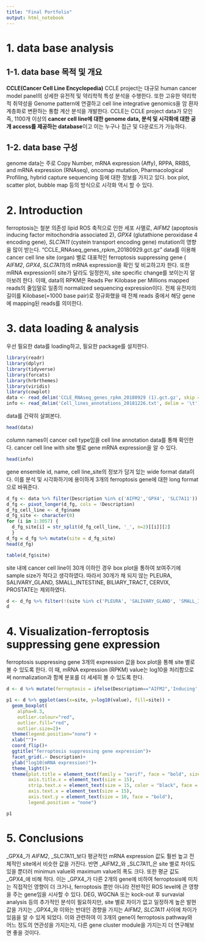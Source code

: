 ```yaml
---
title: "Final Portfolio"
output: html_notebook
---
```

# 1. data base analysis
## 1-1. data base 목적 및 개요
**CCLE(Cancer Cell Line Encyclopedia)**
CCLE project는 대규모 human cancer model panel의 상세한 유전적 및 약리학적 특성 분석을 수행한다. 또한   고유한 약리학적 취약성을 Genome pattern에 연결하고 cell line integrative genomics을 암 환자 계층화로 변환하는 통합 계산 분석을 개발한다. CCLE는  CCLE project data가 모인 즉, 1100개 이상의 **cancer cell line에 대한 genome data, 분석 및 시각화에 대한 공개 access를 제공하는 database**이고 이는 누구나 접근 및 다운로드가 가능하다.

## 1-2. data base 구성
genome data는 주로 Copy Number, mRNA expression (Affy), RPPA, RRBS, and mRNA expression (RNAseq), oncomap mutation, Pharmacological Profiling, hybrid  capture sequencing 등에 대한 정보를 가지고 있다. box plot, scatter plot, bubble map 등의 방식으로 시각화 역시 할 수 있다. 

# 2. Introduction
ferroptosis는 철분 의존성 lipid ROS 축적으로 인한 세포 사멸로, _AIFM2_ (apoptosis inducing factor mitochondria associated 2), _GPX4_ (glutathione peroxidase 4 encoding gene), _SLC7A11_ (cystein transport encoding gene) mutation의 영향을 많이 받는다. "CCLE_RNAseq_genes_rpkm_20180929.gct.gz" data를 이용해 cancer cell line site (organ) 별로 대표적인 ferroptosis suppressing gene ( _AIFM2_, _GPX4_, _SLC7A11_)의 mRNA expression을 확인 및 비교하고자 한다. 또한 mRNA expression이 site가 달라도 일정한지, site specific change를 보이는지 알아보려 한다. 
이때, data의 RPKM은 Reads Per Kilobase per Millions mapped reads의 줄임말로 일종의 normalized sequencing expression이다. 전체 유전자의 길이를 Kilobase(=1000 base pair)로 정규화했을 때 전체 reads 중에서 해당 gene에 mapping된 reads를 의미한다. 

# 3. data loading & analysis
우선 필요한 data를 loading하고, 필요한 package를 설치한다.
```r
library(readr)
library(dplyr)
library(tidyverse)
library(forcats)
library(hrbrthemes)
library(viridis)
library(cowplot)
data <- read_delim('CCLE_RNAseq_genes_rpkm_20180929 (1).gct.gz', skip = 2, delim = '\t')
info <- read_delim('Cell_lines_annotations_20181226.txt', delim = '\t')
```
data를 간략히 살펴본다.
```r
head(data)
```
column names이 cancer cell type임을 cell line annotation data를 통해 확인한다. cancer cell line with site 별로 gene mRNA expression을 알 수 있다.
```r
head(info)
```
gene ensemble id, name, cell line_site의 정보가 담겨 있는 wide format data이다. 
이를 분석 및 시각화하기에 용이하게 3개의 ferroptosis gene에 대한 long format으로 바꿔준다. 
```r
d_fg <- data %>% filter(Description %in% c('AIFM2','GPX4', 'SLC7A11')) %>% select(!Name)
d_fg <- pivot_longer(d_fg, cols = !Description)
d_fg_cell_line <- d_fg$name
d_fg_site <- character(0)
for (i in 1:3057) {
  d_fg_site[i] = str_split(d_fg_cell_line, '_', n=2)[[i]][2]
  }
d_fg = d_fg %>% mutate(site = d_fg_site)
head(d_fg)
```
```r
table(d_fg$site)
```

site 내에 cancer cell line이 30개 이하인 경우 box plot을 통하여 보여주기에 sample size가 적다고 생각하였다. 따라서 30개가 채 되지 않는 PLEURA, SALIVARY_GLAND, SMALL_INTESTINE, BILIARY_TRACT, CERVIX, PROSTATE는 제외하였다.    
```r
d <- d_fg %>% filter(!(site %in% c('PLEURA', 'SALIVARY_GLAND', 'SMALL_INTESTINE', 'BILIARY_TRACT', 'CERVIX', 'PROSTATE')))
d
```
# 4. Visualization-ferroptosis suppressing gene expression
ferroptosis suppressing gene 3개의 expression 값을 box plot을 통해 site 별로 볼 수 있도록 한다.
이 때, mRNA expression (RPKM) value는 log10을 처리함으로써 normalization과 함께 분포를 더 세세히 볼  수 있도록 한다. 
```r
d <- d %>% mutate(ferroptosis = ifelse(Description=="AIFM2",'Inducing', 'Suppressing'))

p1 <- d %>% ggplot(aes(x=site, y=log10(value), fill=site)) + 
  geom_boxplot(
    alpha=0.3,
    outlier.colour="red",
    outlier.fill="red",
    outlier.size=2)+
  theme(legend.position="none") +
  xlab("")+
  coord_flip()+
  ggtitle("ferroptosis suppressing gene expression")+
  facet_grid(.~ Description)+
  ylab("log10(mRNA expression)")+
  theme_light()+
  theme(plot.title = element_text(family = "serif", face = "bold", size = 25),
        axis.title.x = element_text(size = 15),
        strip.text.x = element_text(size = 15, color = "black", face = "bold"),
        axis.text.x = element_text(size = 15),
        axis.text.y = element_text(size = 10, face = "bold"),
        legend.position = "none")

p1
```
# 5. Conclusions
_GPX4_가 _AIFM2_, _SLC7A11_보다 평균적인 mRNA expression 값도 훨씬 높고 전체적인 site에서 비슷한 값을 가진다. 반면 _AIFM2_와 _SLC7A11_은 site 별로 차이도 있을 뿐더러 minimun value와 maximum value의 폭도 크다. 또한 평균 값도 _GPX4_에 비해 적다. 
이는 _GPX4_가 다른 2개의 gene에 비하여 ferroptosis에 미치는 직접적인 영향이 더 크거나, ferroptosis 뿐만 아니라 전반적인 ROS level에 큰 영향을 주는 gene임을 시사할 수 있다.
DEG, WGCNA 또는 kock-out 후 survavial analysis 등의 추가적인 분석이 필요하지만, site 별로 차이가 없고 일정하게 높은 발현값을 가지는 _GPX4_와 이와는 반대인 경향을 가지는 _AIFM2_, _SLC7A11_ 사이에 차이가 있음을 알 수 있게 되었다. 이와 관련하여 이 3개의 gene이 ferroptosis pathway와 어느 정도의  연관성을 가지는지, 다른 gene cluster module을 가지는지 더 연구해보면 좋을 것이다. 







